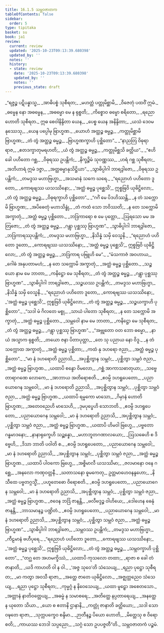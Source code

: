 ```yaml
---
title: 16.1.5 သမ္ဘဝဇာတက
tableOfContents: false
sidebar:
  order: 5
type: tipitaka
basket: su
book: ja1
review:
  current: review
  updated: '2025-10-23T09:13:39.680398'
  updated_by: ''
  notes: ''
  history:
  - state: review
    date: '2025-10-23T09:13:39.680398'
    updated_by: ''
    notes: ''
    previous_state: draft
---
```



<ReviewStatus review={frontmatter.review} showDetails={true} />

<HypothesisAnnotation frontmatter={frontmatter} />

<DynamicBreadcrumb />

<Division number="138" book="ja1" e="ch" v="22" p="376">

<Paragraph number="3397" type="verses" book="ja1">
_“ရဇ္ဇဉ္စ ပဋိပန္နာသ္မ,_  
_အာဓိပစ္စံ သုစီရတ;_  
_မဟတ္တံ ပတ္တုမိစ္ဆာမိ,_  
_ဝိဇေတုံ ပထဝိံ ဣမံ._  

</Paragraph>

</Division>
<Division number="139" book="ja1" e="ch" v="22" p="376">

<Paragraph number="3398" type="verses" book="ja1">
_ဓမ္မေန နော အဓမ္မေန,_  
_အဓမ္မော မေ န ရုစ္စတိ;_  
_ကိစ္စောဝ ဓမ္မော စရိတော,_  
_ရညော ဟောတိ သုစီရတ._  

</Paragraph>

</Division>
<Division number="140" book="ja1" e="ch" v="22" p="377">

<Paragraph number="3399" type="verses" book="ja1">
ဣဓ စေဝါနိန္ဒိတာ ယေန,_  
_ပေစ္စ ယေန အနိန္ဒိတာ;_  
_ယသံ ဒေဝမနုဿေသု,_  
_ယေန ပပ္ပေါမု ဗြာဟ္မဏ._  

</Paragraph>

</Division>
<Division number="141" book="ja1" e="ch" v="22" p="377">

<Paragraph number="3400" type="verses" book="ja1">
_ယောဟံ အတ္ထဉ္စ ဓမ္မဉ္စ,_  
_ကတ္တုမိစ္ဆာမိ ဗြာဟ္မဏ;_  
_တံ တွံ အတ္ထဉ္စ ဓမ္မဉ္စ,_  
_ဗြာဟ္မဏက္ခာဟိ ပုစ္ဆိတော”._  

</Paragraph>

</Division>
<Division number="142" book="ja1" e="ch" v="22" p="377">

<Paragraph number="3401" type="verses" book="ja1">
_“နာညတြ ဝိဓုရာ ရာဇ,_  
_ဧတဒက္ခာတုမရဟတိ;_  
_ယံ တွံ အတ္ထဉ္စ ဓမ္မဉ္စ,_  
_ကတ္တုမိစ္ဆသိ ခတ္တိယ”._  

</Paragraph>

</Division>
<Division number="143" book="ja1" e="ch" v="22" p="377">

<Paragraph number="3402" type="verses" book="ja1">
_“ဧဟိ ခေါ ပဟိတော ဂစ္ဆ,_  
_ဝိဓုရဿ ဥပန္တိကံ;_  
_နိက္ခဉ္စိမံ သုဝဏ္ဏဿ,_  
_ဟရံ ဂစ္ဆ သုစီရတ;_  
_အဘိဟာရံ ဣမံ ဒဇ္ဇာ,_  
_အတ္ထဓမ္မာနုသိဋ္ဌိယာ”._  

</Paragraph>

</Division>
<Division number="144" book="ja1" e="ch" v="22" p="377">

<Paragraph number="3403" type="verses" book="ja1">
_သွာဓိပ္ပါဂါ ဘာရဒွါဇော,_  
_ဝိဓုရဿ ဥပန္တိကံ;_  
_တမဒ္ဒသ မဟာဗြဟ္မာ,_  
_အသမာနံ သကေ ဃရေ._  

</Paragraph>

</Division>
<Division number="145" book="ja1" e="ch" v="22" p="377">

<Paragraph number="3404" type="verses" book="ja1">
_“ရညောဟံ ပဟိတော ဒူတော,_  
_ကောရဗျဿ ယသဿိနော;_  
_‘အတ္ထံ ဓမ္မဉ္စ ပုစ္ဆေသိ’,_  
ဣစ္စဗြဝိ ယုဓိဋ္ဌိလော;_  
_တံ တွံ အတ္ထဉ္စ ဓမ္မဉ္စ,_  
_ဝိဓုရက္ခာဟိ ပုစ္ဆိတော”._  

</Paragraph>

</Division>
<Division number="146" book="ja1" e="ch" v="22" p="377">

<Paragraph number="3405" type="verses" book="ja1">
_“ဂင်္ဂံ မေ ပိဒဟိဿန္တိ,_  
_န တံ သက္ကောမိ ဗြာဟ္မဏ;_  
_အပိဓေတုံ မဟာသိန္ဓုံ,_  
_တံ ကထံ သော ဘဝိဿတိ;_  
_န တေ သက္ကောမိ အက္ခာတုံ,_  
_အတ္ထံ ဓမ္မဉ္စ ပုစ္ဆိတော._  

</Paragraph>

</Division>
<Division number="147" book="ja1" e="ch" v="22" p="377">

<Paragraph number="3406" type="verses" book="ja1">
_ဘဒြကာရော စ မေ ပုတ္တော,_  
_ဩရသော မမ အတြဇော;_  
_တံ တွံ အတ္ထဉ္စ ဓမ္မဉ္စ,_  
_ဂန္တွာ ပုစ္ဆဿု ဗြာဟ္မဏ”._  

</Paragraph>

</Division>
<Division number="148" book="ja1" e="ch" v="22" p="377">

<Paragraph number="3407" type="verses" book="ja1">
_သွာဓိပ္ပါဂါ ဘာရဒွါဇော,_  
_ဘဒြကာရဿုပန္တိကံ;_  
_တမဒ္ဒသ မဟာဗြဟ္မာ,_  
_နိသိန္နံ သမှိ ဝေသ္မနိ._  

</Paragraph>

</Division>
<Division number="149" book="ja1" e="ch" v="22" p="377">

<Paragraph number="3408" type="verses" book="ja1">
_“ရညောဟံ ပဟိတော ဒူတော,_  
_ကောရဗျဿ ယသဿိနော;_  
_‘အတ္ထံ ဓမ္မဉ္စ ပုစ္ဆေသိ’,_  
ဣစ္စဗြဝိ ယုဓိဋ္ဌိလော;_  
_တံ တွံ အတ္ထဉ္စ ဓမ္မဉ္စ,_  
_ဘဒြကာရ ပဗြူဟိ မေ”._  

</Paragraph>

</Division>
<Division number="150" book="ja1" e="ch" v="22" p="377">

<Paragraph number="3409" type="verses" book="ja1">
_“မံသကာဇံ အဝဟာယ,_  
_ဂေါဓံ အနုပတာမဟံ;_  
_န တေ သက္ကောမိ အက္ခာတုံ,_  
_အတ္ထံ ဓမ္မဉ္စ ပုစ္ဆိတော._  

</Paragraph>

</Division>
<Division number="151" book="ja1" e="ch" v="22" p="378">

<Paragraph number="3410" type="verses" book="ja1">
_သဉ္စယော နာမ မေ ဘာတာ,_  
_ကနိဋ္ဌော မေ သုစီရတ;_  
_တံ တွံ အတ္ထဉ္စ ဓမ္မဉ္စ,_  
_ဂန္တွာ ပုစ္ဆဿု ဗြာဟ္မဏ”._  

</Paragraph>

</Division>
<Division number="152" book="ja1" e="ch" v="22" p="378">

<Paragraph number="3411" type="verses" book="ja1">
_သွာဓိပ္ပါဂါ ဘာရဒွါဇော,_  
_သဉ္စယဿ ဥပန္တိကံ;_  
_တမဒ္ဒသ မဟာဗြဟ္မာ,_  
_နိသိန္နံ သမှိ ဝေသ္မနိ._  

</Paragraph>

</Division>
<Division number="153" book="ja1" e="ch" v="22" p="378">

<Paragraph number="3412" type="verses" book="ja1">
_“ရညောဟံ ပဟိတော ဒူတော,_  
_ကောရဗျဿ ယသဿိနော;_  
_‘အတ္ထံ ဓမ္မဉ္စ ပုစ္ဆေသိ’,_  
ဣစ္စဗြဝိ ယုဓိဋ္ဌိလော;_  
_တံ တွံ အတ္ထဉ္စ ဓမ္မဉ္စ,_  
_သဉ္စယက္ခာဟိ ပုစ္ဆိတော”._  

</Paragraph>

</Division>
<Division number="154" book="ja1" e="ch" v="22" p="378">

<Paragraph number="3413" type="verses" book="ja1">
_“သဒါ မံ ဂိလတေ မစ္စု,_  
_သာယံ ပါတော သုစီရတ;_  
_န တေ သက္ကောမိ အက္ခာတုံ,_  
_အတ္ထံ ဓမ္မဉ္စ ပုစ္ဆိတော._  

</Paragraph>

</Division>
<Division number="155" book="ja1" e="ch" v="22" p="378">

<Paragraph number="3414" type="verses" book="ja1">
_သမ္ဘဝေါ နာမ မေ ဘာတာ,_  
_ကနိဋ္ဌော မေ သုစီရတ;_  
_တံ တွံ အတ္ထဉ္စ ဓမ္မဉ္စ,_  
_ဂန္တွာ ပုစ္ဆဿု ဗြာဟ္မဏ”._  

</Paragraph>

</Division>
<Division number="156" book="ja1" e="ch" v="22" p="378">

<Paragraph number="3415" type="verses" book="ja1">
_“အဗ္ဘုတော ဝတ ဘော ဓမ္မော,_  
_နာယံ အသ္မာက ရုစ္စတိ;_  
_တယော ဇနာ ပိတာပုတ္တာ,_  
_တေ သု ပညာယ နော ဝိဒူ._  

</Paragraph>

</Division>
<Division number="157" book="ja1" e="ch" v="22" p="378">

<Paragraph number="3416" type="verses" book="ja1">
_န တံ သက္ကောထ အက္ခာတုံ,_  
_အတ္ထံ ဓမ္မဉ္စ ပုစ္ဆိတာ;_  
_ကထံ နု ဒဟရော ဇညာ,_  
_အတ္ထံ ဓမ္မဉ္စ ပုစ္ဆိတော”._  

</Paragraph>

</Division>
<Division number="158" book="ja1" e="ch" v="22" p="378">

<Paragraph number="3417" type="verses" book="ja1">
_“မာ နံ ဒဟရောတိ ဥညာသိ,_  
_အပုစ္ဆိတွာန သမ္ဘဝံ;_  
_ပုစ္ဆိတွာ သမ္ဘဝံ ဇညာ,_  
_အတ္ထံ ဓမ္မဉ္စ ဗြာဟ္မဏ._  

</Paragraph>

</Division>
<Division number="159" book="ja1" e="ch" v="22" p="378">

<Paragraph number="3418" type="verses" book="ja1">
_ယထာပိ စန္ဒော ဝိမလော,_  
_ဂစ္ဆံ အာကာသဓာတုယာ;_  
_သဗ္ဗေ တာရာဂဏေ လောကေ,_  
_အာဘာယ အတိရောစတိ._  

</Paragraph>

</Division>
<Division number="160" book="ja1" e="ch" v="22" p="378">

<Paragraph number="3419" type="verses" book="ja1">
_ဧဝမ္ပိ ဒဟရူပေတော,_  
_ပညာယောဂေန သမ္ဘဝေါ;_  
_မာ နံ ဒဟရောတိ ဥညာသိ,_  
_အပုစ္ဆိတွာန သမ္ဘဝံ;_  
_ပုစ္ဆိတွာ သမ္ဘဝံ ဇညာ,_  
_အတ္ထံ ဓမ္မဉ္စ ဗြာဟ္မဏ._  

</Paragraph>

</Division>
<Division number="161" book="ja1" e="ch" v="22" p="378">

<Paragraph number="3420" type="verses" book="ja1">
_ယထာပိ ရမ္မကော မာသော,_  
_ဂိမှာနံ ဟောတိ ဗြာဟ္မဏ;_  
_အတေဝညေဟိ မာသေဟိ,_  
_ဒုမပုပ္ဖေဟိ သောဘတိ._  

</Paragraph>

</Division>
<Division number="162" book="ja1" e="ch" v="22" p="379">

<Paragraph number="3421" type="verses" book="ja1">
_ဧဝမ္ပိ ဒဟရူပေတော,_  
_ပညာယောဂေန သမ္ဘဝေါ;_  
_မာ နံ ဒဟရောတိ ဥညာသိ,_  
_အပုစ္ဆိတွာန သမ္ဘဝံ;_  
_ပုစ္ဆိတွာ သမ္ဘဝံ ဇညာ,_  
_အတ္ထံ ဓမ္မဉ္စ ဗြာဟ္မဏ._  

</Paragraph>

</Division>
<Division number="163" book="ja1" e="ch" v="22" p="379">

<Paragraph number="3422" type="verses" book="ja1">
_ယထာပိ ဟိမဝါ ဗြဟ္မေ,_  
_ပဗ္ဗတော ဂန္ဓမာဒနော;_  
_နာနာရုက္ခေဟိ သဉ္ဆန္နော,_  
_မဟာဘူတဂဏာလယော;_  
_ဩသဓေဟိ စ ဒိဗ္ဗေဟိ,_  
_ဒိသာ ဘာတိ ပဝါတိ စ._  

</Paragraph>

</Division>
<Division number="164" book="ja1" e="ch" v="22" p="379">

<Paragraph number="3423" type="verses" book="ja1">
_ဧဝမ္ပိ ဒဟရူပေတော,_  
_ပညာယောဂေန သမ္ဘဝေါ;_  
_မာ နံ ဒဟရောတိ ဥညာသိ,_  
_အပုစ္ဆိတွာန သမ္ဘဝံ;_  
_ပုစ္ဆိတွာ သမ္ဘဝံ ဇညာ,_  
_အတ္ထံ ဓမ္မဉ္စ ဗြာဟ္မဏ._  

</Paragraph>

</Division>
<Division number="165" book="ja1" e="ch" v="22" p="379">

<Paragraph number="3424" type="verses" book="ja1">
_ယထာပိ ပါဝကော ဗြဟ္မေ,_  
_အစ္စိမာလီ ယသဿိမာ;_  
_ဇလမာနော ဝနေ ဂစ္ဆေ,_  
_အနလော ကဏှဝတ္တနီ._  

</Paragraph>

</Division>
<Division number="166" book="ja1" e="ch" v="22" p="379">

<Paragraph number="3425" type="verses" book="ja1">
_ဃတာသနော ဓူမကေတု,_  
ဥတ္တမာဟေဝနန္ဒဟော;_  
_နိသီထေ ပဗ္ဗတဂ္ဂသ္မိံ,_  
_ပဟူတေဓော ဝိရောစတိ._  

</Paragraph>

</Division>
<Division number="167" book="ja1" e="ch" v="22" p="379">

<Paragraph number="3426" type="verses" book="ja1">
_ဧဝမ္ပိ ဒဟရူပေတော,_  
_ပညာယောဂေန သမ္ဘဝေါ;_  
_မာ နံ ဒဟရောတိ ဥညာသိ,_  
_အပုစ္ဆိတွာန သမ္ဘဝံ;_  
_ပုစ္ဆိတွာ သမ္ဘဝံ ဇညာ,_  
_အတ္ထံ ဓမ္မဉ္စ ဗြာဟ္မဏ._  

</Paragraph>

</Division>
<Division number="168" book="ja1" e="ch" v="22" p="379">

<Paragraph number="3427" type="verses" book="ja1">
_ဇဝေန ဘဒြံ ဇာနန္တိ,_  
_ဗလီဗဒ္ဒဉ္စ ဝါဟိယေ;_  
_ဒေါဟေန ဓေနုံ ဇာနန္တိ,_  
_ဘာသမာနဉ္စ ပဏ္ဍိတံ._  

</Paragraph>

</Division>
<Division number="169" book="ja1" e="ch" v="22" p="379">

<Paragraph number="3428" type="verses" book="ja1">
_ဧဝမ္ပိ ဒဟရူပေတော,_  
_ပညာယောဂေန သမ္ဘဝေါ;_  
_မာ နံ ဒဟရောတိ ဥညာသိ,_  
_အပုစ္ဆိတွာန သမ္ဘဝံ;_  
_ပုစ္ဆိတွာ သမ္ဘဝံ ဇညာ,_  
_အတ္ထံ ဓမ္မဉ္စ ဗြာဟ္မဏ”._  

</Paragraph>

</Division>
<Division number="170" book="ja1" e="ch" v="22" p="379">

<Paragraph number="3429" type="verses" book="ja1">
_သွာဓိပ္ပါဂါ ဘာရဒွါဇော,_  
_သမ္ဘဝဿ ဥပန္တိကံ;_  
_တမဒ္ဒသ မဟာဗြဟ္မာ,_  
_ကီဠမာနံ ဗဟီပုရေ._  

</Paragraph>

</Division>
<Division number="171" book="ja1" e="ch" v="22" p="379">

<Paragraph number="3430" type="verses" book="ja1">
_“ရညောဟံ ပဟိတော ဒူတော,_  
_ကောရဗျဿ ယသဿိနော;_  
_‘အတ္ထံ ဓမ္မဉ္စ ပုစ္ဆေသိ’,_  
ဣစ္စဗြဝိ ယုဓိဋ္ဌိလော;_  
_တံ တွံ အတ္ထဉ္စ ဓမ္မဉ္စ,_  
_သမ္ဘဝက္ခာဟိ ပုစ္ဆိတော”._  

</Paragraph>

</Division>
<Division number="172" book="ja1" e="ch" v="22" p="380">

<Paragraph number="3431" type="verses" book="ja1">
_“တဂ္ဃ တေ အဟမက္ခိဿံ,_  
_ယထာပိ ကုသလော တထာ;_  
_ရာဇာ စ ခေါ တံ ဇာနာတိ,_  
_ယဒိ ကာဟတိ ဝါ န ဝါ._  

</Paragraph>

</Division>
<Division number="173" book="ja1" e="ch" v="22" p="380">

<Paragraph number="3432" type="verses" book="ja1">
_‘အဇ္ဇ သုဝေ’တိ သံသေယျ,_  
_ရညာ ပုဋ္ဌော သုစီရတ;_  
_မာ ကတွာ အဝသီ ရာဇာ,_  
_အတ္ထေ ဇာတေ ယုဓိဋ္ဌိလော._  

</Paragraph>

</Division>
<Division number="174" book="ja1" e="ch" v="22" p="380">

<Paragraph number="3433" type="verses" book="ja1">
_အဇ္ဈတ္တညေဝ သံသေယျ,_  
_ရညာ ပုဋ္ဌော သုစီရတ;_  
_ကုမ္မဂ္ဂံ န နိဝေသေယျ,_  
_ယထာ မူဠှော အစေတသော._  

</Paragraph>

</Division>
<Division number="175" book="ja1" e="ch" v="22" p="380">

<Paragraph number="3434" type="verses" book="ja1">
_အတ္တာနံ နာတိဝတ္တေယျ,_  
_အဓမ္မံ န သမာစရေ;_  
_အတိတ္ထေ နပ္ပတာရေယျ,_  
_အနတ္ထေ န ယုတော သိယာ._  

</Paragraph>

</Division>
<Division number="176" book="ja1" e="ch" v="22" p="380">

<Paragraph number="3435" type="verses" book="ja1">
_ယော စ ဧတာနိ ဌာနာနိ,_  
_ကတ္တုံ ဇာနာတိ ခတ္တိယော;_  
_သဒါ သော ဝဍ္ဎတေ ရာဇာ,_  
_သုက္ကပက္ခေဝ စန္ဒိမာ._  

</Paragraph>

</Division>
<Division number="177" book="ja1" e="ch" v="22" p="380">

<Paragraph number="3436" type="verses" book="ja1">
_ဉာတီနဉ္စ ပိယော ဟောတိ,_  
_မိတ္တေသု စ ဝိရောစတိ;_  
_ကာယဿ ဘေဒါ သပ္ပညော,_  
_သဂ္ဂံ သော ဥပပဇ္ဇတီ”တိ._  


</Paragraph>
</Division>

<Paragraph number="3437" type="center" book="ja1">
သမ္ဘဝဇာတကံ ပဉ္စမံ.
</Paragraph>